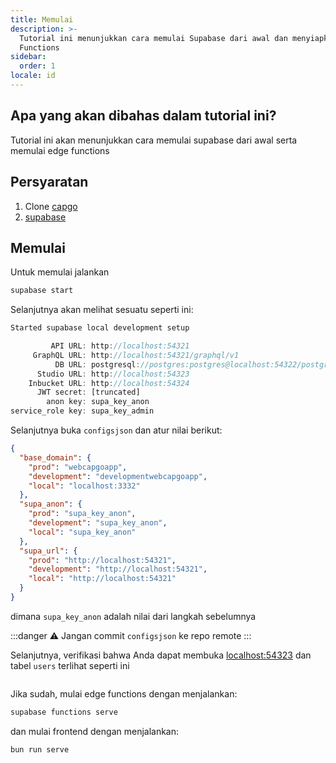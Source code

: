 ```yaml
---
title: Memulai
description: >-
  Tutorial ini menunjukkan cara memulai Supabase dari awal dan menyiapkan Edge
  Functions
sidebar:
  order: 1
locale: id
---
```


## Apa yang akan dibahas dalam tutorial ini?

Tutorial ini akan menunjukkan cara memulai supabase dari awal serta memulai edge functions

## Persyaratan
1. Clone [capgo](https://github.com/Cap-go/capgo)
3. [supabase](https://supabasecom/)

## Memulai

Untuk memulai jalankan
```bash
supabase start
```

Selanjutnya akan melihat sesuatu seperti ini:
```js
Started supabase local development setup

         API URL: http://localhost:54321
     GraphQL URL: http://localhost:54321/graphql/v1
          DB URL: postgresql://postgres:postgres@localhost:54322/postgres
      Studio URL: http://localhost:54323
    Inbucket URL: http://localhost:54324
      JWT secret: [truncated]
        anon key: supa_key_anon
service_role key: supa_key_admin
```

Selanjutnya buka `configsjson` dan atur nilai berikut:
```json
{
  "base_domain": {
    "prod": "webcapgoapp",
    "development": "developmentwebcapgoapp",
    "local": "localhost:3332"
  },
  "supa_anon": {
    "prod": "supa_key_anon",
    "development": "supa_key_anon",
    "local": "supa_key_anon"
  },
  "supa_url": {
    "prod": "http://localhost:54321",
    "development": "http://localhost:54321",
    "local": "http://localhost:54321"
  }
}
```

dimana `supa_key_anon` adalah nilai dari langkah sebelumnya

:::danger
⚠️ Jangan commit `configsjson` ke repo remote
:::

Selanjutnya, verifikasi bahwa Anda dapat membuka [localhost:54323](http://localhost:54323/projects) dan tabel `users` terlihat seperti ini

<figure><img src="/supabasewebp" alt="" /><figcaption></figcaption></figure>

Jika sudah, mulai edge functions dengan menjalankan:

```bash
supabase functions serve
```

dan mulai frontend dengan menjalankan:
```bash
bun run serve
```
